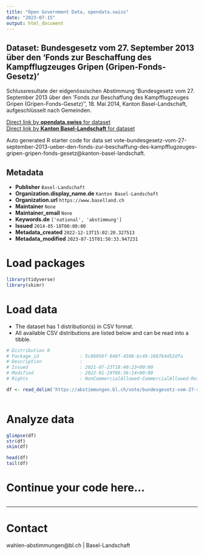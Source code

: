 ```yaml
---
title: "Open Government Data, opendata.swiss"
date: "2023-07-15"
output: html_document
---
```


## Dataset: Bundesgesetz vom 27. September 2013 über den 'Fonds zur Beschaffung des Kampfflugzeuges Gripen (Gripen-Fonds-Gesetz)'

Schlussresultate der eidgenössischen Abstimmung 'Bundesgesetz vom 27. September 2013 über den 'Fonds zur Beschaffung des Kampfflugzeuges Gripen (Gripen-Fonds-Gesetz)'', 18. Mai 2014, Kanton Basel-Landschaft, aufgeschlüsselt nach Gemeinden.

[Direct link by **opendata.swiss** for dataset](https://opendata.swiss/de/dataset/bundesgesetz-vom-27-september-2013-uber-den-fonds-zur-beschaffung-des-kampfflugzeuges-gripen-gr)<br>
[Direct link by **Kanton Basel-Landschaft** for dataset](https://abstimmungen.bl.ch/vote/bundesgesetz-vom-27-september-2013-ueber-den-fonds-zur-beschaffung-des-kampfflugzeuges-gripen-gripen-fonds-gesetz/data)

Auto generated R starter code for data set vote-bundesgesetz-vom-27-september-2013-ueber-den-fonds-zur-beschaffung-des-kampfflugzeuges-gripen-gripen-fonds-gesetz@kanton-basel-landschaft.

## Metadata

- **Publisher** `Basel-Landschaft`
- **Organization.display_name.de** `Kanton Basel-Landschaft`
- **Organization.url** `https://www.baselland.ch`
- **Maintainer** `None`
- **Maintainer_email** `None`
- **Keywords.de** `['national', 'abstimmung']`
- **Issued** `2014-05-18T00:00:00`
- **Metadata_created** `2022-12-13T15:02:20.327513`
- **Metadata_modified** `2023-07-15T01:50:33.947231`


# Load packages

```r

library(tidyverse)
library(skimr)

```

# Load data

-   The dataset has 1 distribution(s) in CSV format.
-   All available CSV distributions are listed below and can be read into a tibble.

```r

# Distribution 0
# Package_id               : 5c86056f-948f-4508-bc49-160764d52dfa
# Description              : 
# Issued                   : 2021-07-23T18:40:23+00:00
# Modified                 : 2022-01-19T06:36:14+00:00
# Rights                   : NonCommercialAllowed-CommercialAllowed-ReferenceRequired

df <- read_delim('https://abstimmungen.bl.ch/vote/bundesgesetz-vom-27-september-2013-ueber-den-fonds-zur-beschaffung-des-kampfflugzeuges-gripen-gripen-fonds-gesetz/data-csv')



```

# Analyze data

```r

glimpse(df)
str(df)
skim(df)

head(df)
tail(df)

```

# Continue your code here...

```r

```

------------------------------------------------------------------------

# Contact

wahlen-abstimmungen@bl.ch | Basel-Landschaft
